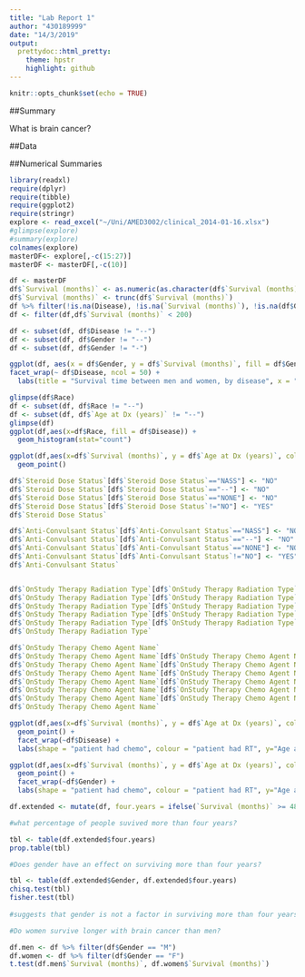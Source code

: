 ```yaml
---
title: "Lab Report 1"
author: "430189999"
date: "14/3/2019"
output:
  prettydoc::html_pretty:
    theme: hpstr
    highlight: github
---
```


```r
knitr::opts_chunk$set(echo = TRUE)
```
##Summary

What is brain cancer?

##Data

##Numerical Summaries

```r
library(readxl)
require(dplyr)
require(tibble)
require(ggplot2)
require(stringr)
explore <- read_excel("~/Uni/AMED3002/clinical_2014-01-16.xlsx")
#glimpse(explore)
#summary(explore)
colnames(explore)
masterDF<- explore[,-c(15:27)]
masterDF <- masterDF[,-c(10)]
```


```r
df <- masterDF
df$`Survival (months)` <- as.numeric(as.character(df$`Survival (months)`))
df$`Survival (months)` <- trunc(df$`Survival (months)`)
df %>% filter(!is.na(Disease), !is.na(`Survival (months)`), !is.na(df$Gender))
df <- filter(df,df$`Survival (months)` < 200)

df <- subset(df, df$Disease != "--")
df <- subset(df, df$Gender != "--")
df <- subset(df, df$Gender != "-")

ggplot(df, aes(x = df$Gender, y = df$`Survival (months)`, fill = df$Gender)) + geom_boxplot() +
facet_wrap(~ df$Disease, ncol = 50) +
  labs(title = "Survival time between men and women, by disease", x = "Gender", y = "Survival Time")

```

```r
glimpse(df$Race)
df <- subset(df, df$Race != "--")
df <- subset(df, df$`Age at Dx (years)` != "--")
glimpse(df)
ggplot(df,aes(x=df$Race, fill = df$Disease)) +
  geom_histogram(stat="count")

ggplot(df,aes(x=df$`Survival (months)`, y = df$`Age at Dx (years)`, colour = df$Gender)) +
  geom_point()

df$`Steroid Dose Status`[df$`Steroid Dose Status`=="NASS"] <- "NO"
df$`Steroid Dose Status`[df$`Steroid Dose Status`=="--"] <- "NO"
df$`Steroid Dose Status`[df$`Steroid Dose Status`=="NONE"] <- "NO"
df$`Steroid Dose Status`[df$`Steroid Dose Status`!="NO"] <- "YES"
df$`Steroid Dose Status`

df$`Anti-Convulsant Status`[df$`Anti-Convulsant Status`=="NASS"] <- "NO"
df$`Anti-Convulsant Status`[df$`Anti-Convulsant Status`=="--"] <- "NO"
df$`Anti-Convulsant Status`[df$`Anti-Convulsant Status`=="NONE"] <- "NO"
df$`Anti-Convulsant Status`[df$`Anti-Convulsant Status`!="NO"] <- "YES"
df$`Anti-Convulsant Status`


df$`OnStudy Therapy Radiation Type`[df$`OnStudy Therapy Radiation Type`=="NASS"] <- "NO"
df$`OnStudy Therapy Radiation Type`[df$`OnStudy Therapy Radiation Type`=="NONE"] <- "NO"
df$`OnStudy Therapy Radiation Type`[df$`OnStudy Therapy Radiation Type`=="--"] <- "NO"
df$`OnStudy Therapy Radiation Type`[df$`OnStudy Therapy Radiation Type`=="No"] <- "NO"
df$`OnStudy Therapy Radiation Type`[df$`OnStudy Therapy Radiation Type`!="NO"] <- "YES"
df$`OnStudy Therapy Radiation Type`

df$`OnStudy Therapy Chemo Agent Name`
df$`OnStudy Therapy Chemo Agent Name`[df$`OnStudy Therapy Chemo Agent Name`=="NASS"] <- "NO"
df$`OnStudy Therapy Chemo Agent Name`[df$`OnStudy Therapy Chemo Agent Name`=="--"] <- "NO"
df$`OnStudy Therapy Chemo Agent Name`[df$`OnStudy Therapy Chemo Agent Name`=="NONE(NONE)"] <- "NO"
df$`OnStudy Therapy Chemo Agent Name`[df$`OnStudy Therapy Chemo Agent Name`=="No(No)"] <- "NO"
df$`OnStudy Therapy Chemo Agent Name`[df$`OnStudy Therapy Chemo Agent Name`=="NO(NO)"] <- "NO"
df$`OnStudy Therapy Chemo Agent Name`[df$`OnStudy Therapy Chemo Agent Name`!="NO"] <- "YES"
df$`OnStudy Therapy Chemo Agent Name`

ggplot(df,aes(x=df$`Survival (months)`, y = df$`Age at Dx (years)`, colour = df$`OnStudy Therapy Radiation Type`, shape = df$`OnStudy Therapy Chemo Agent Name`)) +
  geom_point() +
  facet_wrap(~df$Disease) +
  labs(shape = "patient had chemo", colour = "patient had RT", y="Age at diagnosis",x="Months survived")

ggplot(df,aes(x=df$`Survival (months)`, y = df$`Age at Dx (years)`, colour = df$`OnStudy Therapy Radiation Type`, shape = df$`OnStudy Therapy Chemo Agent Name`)) +
  geom_point() +
  facet_wrap(~df$Gender) +
  labs(shape = "patient had chemo", colour = "patient had RT", y="Age at diagnosis",x="Months survived")


```
```r
df.extended <- mutate(df, four.years = ifelse(`Survival (months)` >= 48, "YES","NO"))

#what percentage of people suvived more than four years?

tbl <- table(df.extended$four.years)
prop.table(tbl)

#Does gender have an effect on surviving more than four years?

tbl <- table(df.extended$Gender, df.extended$four.years)
chisq.test(tbl)
fisher.test(tbl)
            
#suggests that gender is not a factor in surviving more than four years, as the differences in counts can very likely be attributed to differences in sample size.

#Do women survive longer with brain cancer than men?

df.men <- df %>% filter(df$Gender == "M")
df.women <- df %>% filter(df$Gender == "F")
t.test(df.men$`Survival (months)`, df.women$`Survival (months)`)


```

